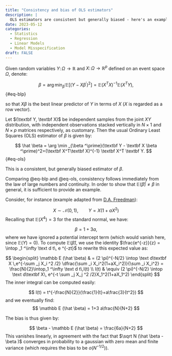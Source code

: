 ```yaml
---
title: "Consistency and bias of OLS estimators"
description: |
  OLS estimators are consistent but generally biased - here's an example.
date: 2023-05-12
categories: 
  - Statistics
  - Regression
  - Linear Models
  - Model Misspecification
draft: FALSE
---
```


Given random variables $Y\colon \Omega \to \mathbb R$ and $X\colon \Omega \to \mathbb R ^{p}$ defined on an event space $\Omega$, denote:

$$
\beta = \arg \min _{\beta ^\prime } \mathbb E[(Y-X \beta^\prime )^2]= \mathbb E(X^TX)^{-1}\mathbb E(X^TY),
$$ {#eq-blp}

so that $X \beta$ is the best linear predictor of $Y$ in terms of $X$ ($X$ is regarded as a row vector).

Let $(\textbf Y, \textbf X)$ be independent samples from the joint $XY$ distribution, with independent observations stacked vertically in $N \times 1$ and $N \times p$ matrices respectively, as customary. Then the usual Ordinary Least Squares (OLS) estimator of $\beta$ is given by:

$$
\hat \beta = \arg \min _{\beta ^\prime}(\textbf Y - \textbf X \beta ^\prime)^2=(\textbf X^T\textbf X)^{-1} \textbf X^T \textbf Y.
$$ {#eq-ols}

This is a consistent, but generally biased estimator of $\beta$.

Comparing @eq-blp and @eq-ols, consistency follows immediately from the law of large numbers and continuity. In order to show that $\mathbb E (\hat \beta) \neq \beta$ in general, it is sufficient to provide an example.

Consider, for instance (example adapted from [D.A. Freedman](https://www.stat.berkeley.edu/~freedman/badols.pdf)):

$$
X \sim \mathcal N (0, 1),\qquad Y=X(1+aX^2)
$$ Recalling that $\mathbb E (X^4) = 3$ for the standard normal, we have:

$$
\beta = 1+3a,
$$ where we have ignored a potential intercept term (which would vanish here, since $\mathbb E (Y) = 0$). To compute $\mathbb E (\hat \beta)$, we use the identity $\frac{e^{-z}}{z} = \intop _1 ^\infty \text d t\, e ^{-zt}$ to rewrite this expected value as:

$$
\begin{split}
\mathbb E (\hat \beta) & =  (2 \pi)^{-N/2}
    \intop \text d\textbf X \,e^{-\sum _j X_i ^2 /2}
                                    \dfrac{\sum _i X_i^2(1+aX_i^2)}{\sum _i X_i^2} = \frac{N}{2}\intop_1 ^\infty \text d t\,I(t) \\
I(t)                                     & \equiv (2 \pi)^{-N/2} \intop \text d\textbf X\,
                                                        e^{-t \sum _j X_j ^2 /2}X_1^2(1+aX_1^2) 
\end{split}
$$ The inner integral can be computed easily:

$$
I(t) = t^{-\frac{N}{2}}(\frac{1}{t}+a\frac{3}{t^2})
$$ and we eventually find: $$
\mathbb E (\hat \beta) = 1+3 a\frac{N}{N+2}
$$

The bias is thus given by:

$$
\beta - \mathbb E (\hat \beta) = \frac{6a}{N+2}
$$ This vanishes linearly, in agreement with the fact that $\sqrt N (\hat \beta - \beta )$ converges in probability to a gaussian with zero mean and finite variance (which requires the bias to be $o(N^{-1/2})$).

